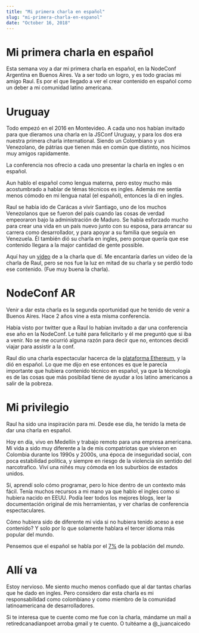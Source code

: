 ```yaml
---
title: "Mi primera charla en español"
slug: "mi-primera-charla-en-espanol"
date: "October 16, 2018"
---
```

# Mi primera charla en español
Esta semana voy a dar mi primera charla en español, en la NodeConf Argentina en
Buenos Aires. Va a ser todo un logro, y es todo gracias mi amigo Raul. Es por el
que llegado a ver el crear contenido en español como un deber a mi comunidad
latino americana.
# Uruguay
Todo empezó en el 2016 en Montevideo. A cada uno nos habían invitado para que
dieramos una charla en la JSConf Uruguay, y para los dos era nuestra primera
charla international. Siendo un Colombiano y un Venezolano, de pátrias que
tienen más en común que distinto, nos hicimos muy amigos rapidamente.

La conferencia nos ofrecio a cada uno presentar la charla en ingles o en
español.

Aun hablo el español como lengua materna, pero estoy mucho más acostumbrado a
hablar de témas técnicos es ingles. Además me sentía menos cómodo en mi lengua
natal (el español), entonces la dí en ingles.

Raul se había ido de Carácas a vivir Santiago, uno de los muchos Venezolanos que
se fueron del país cuando las cosas de verdad empeoraron bajo la administración
de Maduro. Se había esforzado mucho para crear una vida en un país nuevo junto
con su esposa, para arrancar su carrera como desarrollador, y para apoyar a su
familia que seguía en Venezuela. Él también dió su charla en ingles, pero porque
quería que ese contenido llegara a la major cantidad de gente possible.

Aquí hay un [video](https://www.youtube.com/watch?v=UmxPZpam7o0) de a la charla
que dí. Me encantaría darles un video de la charla de Raul, pero se nos fue la
luz en mitad de su charla y se perdió todo ese contenido. (Fue muy buena la
charla).
# NodeConf AR
Venir a dar esta charla es la segunda oportunidad que he tenido de venir a
Buenos Aires. Hace 2 años vine a esta misma conferencia.

Había visto por twitter que a Raul lo habían invitado a dar una conferencia ese
año en la NodeConf. Le tuité para felicitarlo y él me preguntó que si iba a
venir. No se me ocurrió alguna razón para decir que no, entonces decidí viajar
para assistir a la conf.

Raul dio una charla espectacular hacerca de la [plataforma
Ethereum](https://youtu.be/fonQGjC-Cs0), y la dió en español. Lo que me dijo en
ese entonces es que le parecía importante que hubiera contenido técnico en
español, ya que la técnología es de las cosas que más posibilad tiene de ayudar
a los latino americanos a salir de la pobreza.
# Mi privilegio
Raul ha sido una inspiración para mi. Desde ese día, he tenido la meta de dar
una charla en español.

Hoy en día, vivo en Medellín y trabajo remoto para una empresa americana. Mi
vida a sido muy diferente a la de mis compatriotas que vivieron en Colombia
durante los 1990s y 2000s, una época de inseguridad social, con poca estabilidad
politica, y siempre en riesgo de la violencia sin sentido del narcotrafico. Viví
una niñés muy cómoda en los suburbios de estados unidos.

Sí, aprendí solo cómo programar, pero lo hice dentro de un contexto más fácil.
Tenía muchos recursos a mi mano ya que hablo el ingles como si hubiera nacido en
EEUU. Podía leer todos los mejores blogs, leer la documentación original de mis
herramientas, y ver charlas de conferencia espectaculares.

Cómo hubiera sido de diferente mi vida si no hubiera tenido aceso a ese
contenido? Y solo por lo que solamente hablara el tercer idioma más popular del
mundo.

Pensemos que el español se habla por el
[7%](https://www.fluentin3months.com/most-spoken-languages/) de la población del
_mundo_.

# Allí va
Estoy nervioso. Me siento mucho menos confiado que al dar tantas charlas que he
dado en ingles. Pero considero dar esta charla es mi responsabilidad como
colombiano y como miembro de la comunidad latinoamericana de desarrolladores.

Si te interesa que te cuente como me fue con la charla, mándame un mail a
retiredcanadianpoet arroba gmail y te cuento. O tuitéame a @_juancaicedo
